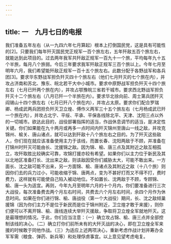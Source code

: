 ```yaml
---
---
---
```

title: 一　九月七日的电报
---




我们准备五年左右（从一九四六年七月算起）根本上打倒国民党，这是具有可能性的[2]。只要我们每年歼灭国民党正规军一百个旅左右，五年歼敌五百个旅左右，就能达到此项目的。过去两年我军共歼敌正规军一百九十一个旅，平均每年九十五个半旅，每月八个旅弱。今后三年要求我军歼敌正规军三百个旅以上。今年七月至明年六月，我们希望能歼敌正规军一百十五个旅左右。此数分配于各野战军和各兵团[3]。要求华东野战军担负歼灭四十个旅左右（他们七月歼灭的七个旅在内），并攻占济南和苏北、豫东、皖北若干大中小城市。要求中原野战军担负歼灭十四个旅左右（七月已歼两个旅在内），并攻占鄂豫皖三省若干城市。要求西北野战军担负歼灭十二个旅左右（八月已歼一个半旅在内）。要求华北徐向前、周士第兵团歼灭阎锡山十四个旅左右（七月已歼八个旅在内），并攻占太原。要求你们配合罗瑞卿、杨成武两兵团担负歼灭卫立煌、傅作义两军三十五个旅左右（七月杨成武已歼一个旅在内），并攻占北宁、平绥、平承、平保各线除北平、天津、沈阳三点以外的一切城市。欲达此目的，战役部署指挥的适当，作战休息调节的适当，是决定性关键。你们如果能在九十两月或再多一点时间内歼灭锦州至唐山一线之敌，并攻克锦州、榆关、唐山诸点，就可以达到歼敌十八个旅左右之目的。为了歼灭这些敌人，你们现在就应该准备使用主力于该线，而置长春、沈阳两敌于不顾，并准备在打锦州时歼灭可能由长、沈援锦之敌。因为锦、榆、唐三点及其附近之敌互相孤立，攻歼取胜比较确实可靠，攻锦打援亦较有希望。如果你们以主力位于新民及其以北地区准备打长、沈出来之敌，则该敌因受你们威胁太大，可能不敢出来。一方面长、沈之敌可能不出来，另一方面锦、榆、唐诸点及其附近之敌（十八个旅）则因你们去的兵力过小，可能收缩于锦、唐两点，变为不甚好打而又不得不打，费时费力，这样就有可能使自己陷入被动地位。不如置长、沈两敌于不顾，专顾锦、榆、唐一头为适宜。再则，今年九月至明年六月的十个月内，你们要准备进行三次大战役，每次准备费去两个月左右时间，共费去六个月左右时间，余四个月作为休息时间。如果在你们进行锦、榆、唐战役（第一个大战役）期间，长、沈之敌倾巢援锦（因为你们主力不是位于新民而是位于锦州附近，卫立煌才敢于来援），则你们便可以不离开锦、榆、唐线连续大举歼灭援敌，争取将卫立煌全军就地歼灭。这是最理想的情况。于此，你们应当注意：（一）确立攻占锦、榆、唐三点并全部控制该线的决心。（二）确立打你们前所未有的大歼灭战的决心，即在卫立煌全军来援的时候敢于同他作战。（三）为适应上述两项决心，重新考虑作战计划并筹办全军军需（粮食、弹药、新兵等）和处理俘虏事宜。以上意见望考虑电复。